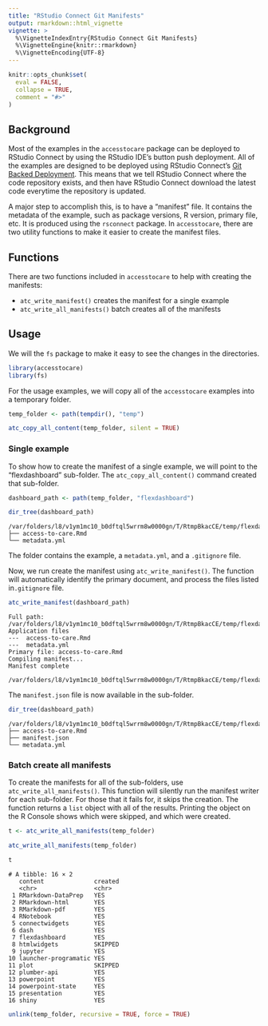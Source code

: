 ```yaml
---
title: "RStudio Connect Git Manifests"
output: rmarkdown::html_vignette
vignette: >
  %\VignetteIndexEntry{RStudio Connect Git Manifests}
  %\VignetteEngine{knitr::rmarkdown}
  %\VignetteEncoding{UTF-8}
---
```


```r
knitr::opts_chunk$set(
  eval = FALSE,
  collapse = TRUE,
  comment = "#>"
)
```


## Background

Most of the examples in the `accesstocare` package can be deployed to RStudio Connect by using the RStudio IDE's button push deployment.  All of the examples are designed to be deployed using RStudio Connect's [Git Backed Deployment](https://docs.rstudio.com/connect/user/git-backed/).  This means that we tell RStudio Connect where the code repository exists, and then have RStudio Connect download the latest code everytime the repository is updated.

A major step to accomplish this, is to have a "manifest" file.  It contains the metadata of the example, such as package versions, R version, primary file, etc.  It is produced using the `rsconnect` package.  In `accesstocare`, there are two utility functions to make it easier to create the manifest files.


## Functions

There are two functions included in `accesstocare` to help with creating the manifests: 

- `atc_write_manifest()` creates the manifest for a single example
- `atc_write_all_manifests()` batch creates all of the manifests 

## Usage

We will the `fs` package to make it easy to see the changes in the directories.

```r
library(accesstocare)
library(fs)
```

For the usage examples, we will copy all of the `accesstocare` examples into a temporary folder. 

```r
temp_folder <- path(tempdir(), "temp")

atc_copy_all_content(temp_folder, silent = TRUE)
```


### Single example

To show how to create the manifest of a single example, we will point to the "flexdashboard" sub-folder. The `atc_copy_all_content()` command created that sub-folder. 

```r
dashboard_path <- path(temp_folder, "flexdashboard")

dir_tree(dashboard_path)
```

```
/var/folders/l8/v1ym1mc10_b0dftql5wrrm8w0000gn/T/RtmpBkacCE/temp/flexdashboard
├── access-to-care.Rmd
└── metadata.yml
```

The folder contains the example, a `metadata.yml`, and a `.gitignore` file.

Now, we run create the manifest using `atc_write_manifest()`.  The function will automatically identify the primary document, and process the files listed in`.gitignore` file.  

```r
atc_write_manifest(dashboard_path)
```

```
Full path:  /var/folders/l8/v1ym1mc10_b0dftql5wrrm8w0000gn/T/RtmpBkacCE/temp/flexdashboard 
Application files
---  access-to-care.Rmd 
---  metadata.yml 
Primary file: access-to-care.Rmd 
Compiling manifest...
Manifest complete

/var/folders/l8/v1ym1mc10_b0dftql5wrrm8w0000gn/T/RtmpBkacCE/temp/flexdashboard/manifest.json
```

The `manifest.json` file is now available in the sub-folder.

```r
dir_tree(dashboard_path)
```

```
/var/folders/l8/v1ym1mc10_b0dftql5wrrm8w0000gn/T/RtmpBkacCE/temp/flexdashboard
├── access-to-care.Rmd
├── manifest.json
└── metadata.yml
```

### Batch create all manifests

To create the manifests for all of the sub-folders, use `atc_write_all_manifests()`.  This function will silently run the manifest writer for each sub-folder.  For those that it fails for, it skips the creation.  The function returns a `list` object with all of the results.  Printing the object on the R Console shows which were skipped, and which were created. 

```r
t <- atc_write_all_manifests(temp_folder)
```

```r
atc_write_all_manifests(temp_folder)
```

```r
t
```
```
# A tibble: 16 × 2
   content              created
   <chr>                <chr>  
 1 RMarkdown-DataPrep   YES    
 2 RMarkdown-html       YES    
 3 RMarkdown-pdf        YES    
 4 RNotebook            YES    
 5 connectwidgets       YES    
 6 dash                 YES    
 7 flexdashboard        YES    
 8 htmlwidgets          SKIPPED
 9 jupyter              YES    
10 launcher-programatic YES    
11 plot                 SKIPPED
12 plumber-api          YES    
13 powerpoint           YES    
14 powerpoint-state     YES    
15 presentation         YES    
16 shiny                YES   
```

```r
unlink(temp_folder, recursive = TRUE, force = TRUE)
```

